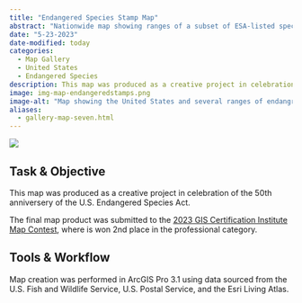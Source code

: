 ```yaml
---
title: "Endangered Species Stamp Map"
abstract: "Nationwide map showing ranges of a subset of ESA-listed species"
date: "5-23-2023"
date-modified: today
categories:
  - Map Gallery
  - United States
  - Endangered Species
description: This map was produced as a creative project in celebration of the 50th anniversery of the U.S. Endangered Species Act. It shows several of the limited edition endangered species stamps from the U.S. Postal Service and where the USFWS-determined ranges of those species are located.
image: img-map-endangeredstamps.png
image-alt: "Map showing the United States and several ranges of endangrered species."
aliases: 
  - gallery-map-seven.html
---
```


![](img-map-endangeredstamps.png){.cover-image}

## Task & Objective

This map was produced as a creative project in celebration of the 50th anniversery of the U.S. Endangered Species Act.

The final map product was submitted to the [2023 GIS Certification Institute Map Contest](https://www.gisci.org/About-Us/Map-Contest/Previous-Contest-Winners), where is won 2nd place in the professional category.

## Tools & Workflow

Map creation was performed in ArcGIS Pro 3.1 using data sourced from the U.S. Fish and Wildlife Service, U.S. Postal Service, and the Esri Living Atlas.

